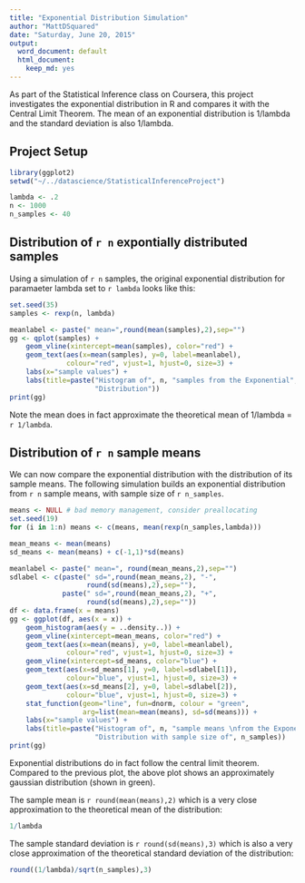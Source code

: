 ```yaml
---
title: "Exponential Distribution Simulation"
author: "MattDSquared"
date: "Saturday, June 20, 2015"
output:
  word_document: default
  html_document:
    keep_md: yes
---
```

As part of the Statistical Inference class on Coursera, this project investigates the exponential distribution in R and compares it with the Central Limit Theorem. The mean of an exponential distribution is 1/lambda and the standard deviation is also 1/lambda.

## Project Setup
```r
library(ggplot2)
setwd("~/../datascience/StatisticalInferenceProject")

lambda <- .2
n <- 1000
n_samples <- 40
```

## Distribution of `r n` expontially distributed samples
Using a simulation of `r n` samples, the original exponential distribution for paramaeter lambda set to `r lambda` looks like this:

```r
set.seed(35)
samples <- rexp(n, lambda)
```
```r
meanlabel <- paste(" mean=",round(mean(samples),2),sep="")
gg <- qplot(samples) + 
    geom_vline(xintercept=mean(samples), color="red") + 
    geom_text(aes(x=mean(samples), y=0, label=meanlabel),
              colour="red", vjust=1, hjust=0, size=3) +
    labs(x="sample values") + 
    labs(title=paste("Histogram of", n, "samples from the Exponential",
                     "Distribution"))
print(gg)
```

Note the mean does in fact approximate the theoretical mean of 1/lambda = `r 1/lambda`.

## Distribution of `r n` sample means
We can now compare the exponential distribution with the distribution of its sample means. The following simulation builds an exponential distribution from `r n` sample means, with sample size of `r n_samples`. 
```r
means <- NULL # bad memory management, consider preallocating
set.seed(19)
for (i in 1:n) means <- c(means, mean(rexp(n_samples,lambda)))
```

```r
mean_means <- mean(means)
sd_means <- mean(means) + c(-1,1)*sd(means)

meanlabel <- paste(" mean=", round(mean_means,2),sep="")
sdlabel <- c(paste(" sd=",round(mean_means,2), "-", 
                   round(sd(means),2),sep=""), 
             paste(" sd=",round(mean_means,2), "+", 
                   round(sd(means),2),sep=""))
df <- data.frame(x = means)
gg <- ggplot(df, aes(x = x)) + 
    geom_histogram(aes(y = ..density..)) +
    geom_vline(xintercept=mean_means, color="red") + 
    geom_text(aes(x=mean(means), y=0, label=meanlabel),
              colour="red", vjust=1, hjust=0, size=3) +
    geom_vline(xintercept=sd_means, color="blue") + 
    geom_text(aes(x=sd_means[1], y=0, label=sdlabel[1]),
              colour="blue", vjust=1, hjust=0, size=3) + 
    geom_text(aes(x=sd_means[2], y=0, label=sdlabel[2]),
              colour="blue", vjust=1, hjust=0, size=3) + 
    stat_function(geom="line", fun=dnorm, colour = "green",
                  arg=list(mean=mean(means), sd=sd(means))) +
    labs(x="sample values") + 
    labs(title=paste("Histogram of", n, "sample means \nfrom the Exponential",
                     "Distribution with sample size of", n_samples))
print(gg)
```

Exponential distributions do in fact follow the central limit theorem. Compared to the previous plot, the above plot shows an approximately gaussian distribution (shown in green). 

The sample mean is `r round(mean(means),2)` which is a very close approximation to the theoretical mean of the distribution:
```r
1/lambda
```
The sample standard deviation is `r round(sd(means),3)` which is also a very close approximation of the theoretical standard deviation of the distribution:
```r
round((1/lambda)/sqrt(n_samples),3)
```
